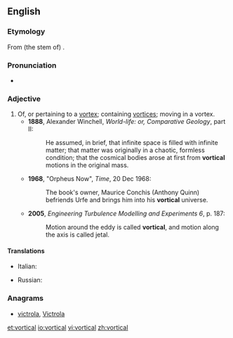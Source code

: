 {{was wotd|2011|July|7}}
==English==
===Etymology===
From (the stem of) {{etyl|la}} {{term|vortex|lang=la}} {{suffix||al}}.

===Pronunciation===
*{{a|UK}} {{IPA|/ˈvɔːtɪk(ə)l/}}

===Adjective===
{{en-adj}}

# Of, or pertaining to a [[vortex]]; containing [[vortices]]; moving in a vortex. {{defdate|from 17th c.}}
#*'''1888''', Alexander Winchell, ''World-life: or, Comparative Geology'', part II:
#*:He assumed, in brief, that infinite space is filled with infinite matter; that matter was originally in a chaotic, formless condition; that the cosmical bodies arose at first from '''vortical''' motions in the original mass.
#*'''1968''', "Orpheus Now", ''Time'', 20 Dec 1968:
#*:The book's owner, Maurice Conchis (Anthony Quinn) befriends Urfe and brings him into his '''vortical''' universe.
#*'''2005''', ''Engineering Turbulence Modelling and Experiments 6'', p. 187:
#*:Motion around the eddy is called '''vortical''', and motion along the axis is called jetal.

====Translations====
{{trans-top|pertaining to a vortex}}
* Italian: {{t-|it|vorticoso}}
{{trans-mid}}
* Russian: {{t|ru|вихревой}}
{{trans-bottom}}

===Anagrams===
* [[victrola#English|victrola]], [[Victrola#English|Victrola]]

[[et:vortical]]
[[io:vortical]]
[[vi:vortical]]
[[zh:vortical]]